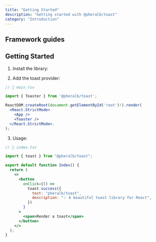 ```yaml
---
title: "Getting Started"
description: "Getting started with @pheralb/toast"
category: "Introduction"
---
```


<article>

<Hero />

## Framework guides

<FrameworkGuidesComponent />

## Getting Started

1. Install the library:

<InstallLibrary />

2. Add the toast provider:

```jsx {8}
// 📃 main.tsx

import { Toaster } from '@pheralb/toast';

ReactDOM.createRoot(document.getElementById('root')!).render(
  <React.StrictMode>
    <App />
    <Toaster />
  </React.StrictMode>,
);
```

3. Usage:

```jsx {10-13}
// 📃 index.tsx

import { toast } from "@pheralb/toast";

export default function Index() {
  return (
    <>
      <button
        onClick={() =>
          toast.success({
            text: "pheralb/toast",
            description: "✨ A beautiful toast library for React",
          })
        }
      >
        <span>Render a toast</span>
      </button>
    </>
  );
}
```

</article>
